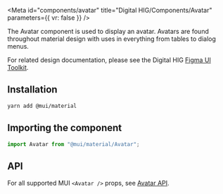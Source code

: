 
<Meta
  id="components/avatar"
  title="Digital HIG/Components/Avatar"
  parameters={{ vr: false }}
/>

<ComponentTitle name="Avatar" status="In Progress" />

<WarningNotice />

The Avatar component is used to display an avatar. Avatars are found throughout material design with uses in everything from tables to dialog menus.

For related design documentation, please see the Digital HIG [Figma UI Toolkit](https://www.figma.com/file/NpV47EII6zCxkpPoChejg0/%E2%9D%96-iccc-UI-toolkit?node-id=102%3A56551).

## Installation

```bash
yarn add @mui/material
```

## Importing the component

```jsx
import Avatar from "@mui/material/Avatar";
```

## API

For all supported MUI `<Avatar />` props, see [Avatar API](https://mui.com/material-ui/react-avatar/).
